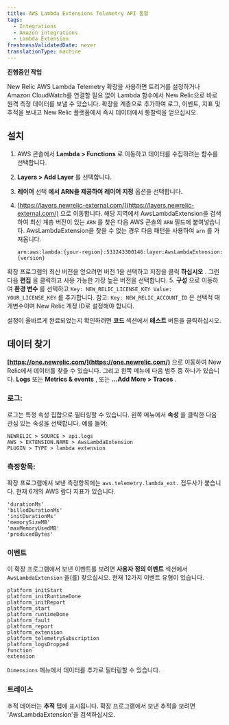 ```yaml
---
title: AWS Lambda Extensions Telemetry API 통합
tags:
  - Integrations
  - Amazon integrations
  - Lambda Extension
freshnessValidatedDate: never
translationType: machine
---
```


**진행중인 작업**

New Relic AWS Lambda Telemetry 확장을 사용하면 트리거를 설정하거나 Amazon CloudWatch를 연결할 필요 없이 Lambda 함수에서 New Relic으로 바로 원격 측정 데이터를 보낼 수 있습니다. 확장을 계층으로 추가하여 로그, 이벤트, 지표 및 추적을 보내고 New Relic 플랫폼에서 즉시 데이터에서 통찰력을 얻으십시오.

## 설치

1. AWS 콘솔에서 **Lambda > Functions** 로 이동하고 데이터를 수집하려는 함수를 선택합니다.

2. **Layers > Add Layer** 를 선택합니다.

3. **레이어** 선택 **에서 ARN을 제공하여 레이어 지정** 옵션을 선택합니다.

4. [https://layers.newrelic-external.com/](https://layers.newrelic-external.com/) 으로 이동합니다. 해당 지역에서 AwsLambdaExtension을 검색하여 최신 계층 버전이 있는 `ARN` 를 찾은 다음 AWS 콘솔의 `ARN` 필드에 붙여넣습니다. AwsLambdaExtension을 찾을 수 없는 경우 다음 패턴을 사용하여 `arn` 를 가져옵니다.

   `arn:aws:lambda:{your-region}:533243300146:layer:AwsLambdaExtension:{version}`

확장 프로그램의 최신 버전을 얻으려면 버전 1을 선택하고 저장을 클릭 **하십시오** . 그런 다음 **편집** 을 클릭하고 사용 가능한 가장 높은 버전을 선택합니다. 5. **구성** 으로 이동하여 **환경 변수** 를 선택하고 `Key: NEW_RELIC_LICENSE_KEY Value: YOUR_LICENSE_KEY` 를 추가합니다. 참고: `Key: NEW_RELIC_ACCOUNT_ID` 은 선택적 매개변수이며 New Relic 계정 ID로 설정해야 합니다.

설정이 올바르게 완료되었는지 확인하려면 **코드** 섹션에서 **테스트** 버튼을 클릭하십시오.

## 데이터 찾기

**[https://one.newrelic.com/](https://one.newrelic.com/)** 으로 이동하여 New Relic에서 데이터를 찾을 수 있습니다. 그리고 왼쪽 메뉴에 다음 범주 중 하나가 있습니다. **Logs** 또는 **Metrics & events** , 또는 **...Add More > Traces** .

### 로그:

로그는 특정 속성 집합으로 필터링할 수 있습니다. 왼쪽 메뉴에서 **속성** 을 클릭한 다음 관심 있는 속성을 선택합니다. 예를 들어:

```
NEWRELIC > SOURCE > api.logs
AWS > EXTENSION.NAME > AwsLambdaExtension
PLUGIN > TYPE > lambda extension
```

### 측정항목:

확장 프로그램에서 보낸 측정항목에는 `aws.telemetry.lambda_ext.` 접두사가 붙습니다. 현재 6개의 AWS 람다 지표가 있습니다.

```
'durationMs'
'billedDurationMs'
'initDurationMs'
'memorySizeMB'
'maxMemoryUsedMB'
'producedBytes'
```

### 이벤트

이 확장 프로그램에서 보낸 이벤트를 보려면 **사용자 정의 이벤트** 섹션에서 `AwsLambdaExtension` 을(를) 찾으십시오. 현재 12가지 이벤트 유형이 있습니다.

```
platform_initStart
platform_initRuntimeDone
platform_initReport
platform_start
platform_runtimeDone
platform_fault
platform_report
platform_extension
platform_telemetrySubscription
platform_logsDropped
function
extension
```

`Dimensions` 메뉴에서 데이터를 추가로 필터링할 수 있습니다.

### 트레이스

추적 데이터는 **추적** 탭에 표시됩니다. 확장 프로그램에서 보낸 추적을 보려면 'AwsLambdaExtension'을 검색하십시오.